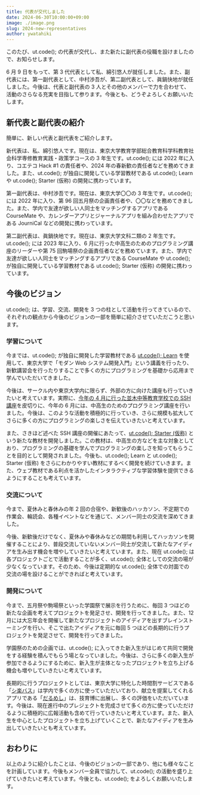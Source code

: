 ```yaml
---
title: 代表が交代しました
date: 2024-06-30T10:00:00+09:00
image: ./image.png
slug: 2024-new-representatives
author: ywatahiki
---
```


このたび、ut.code(); の代表が交代し、また新たに副代表の役職を設けましたので、お知らせします。

6 月 9 日をもって、第 3 代代表として私、綿引悠人が就任しました。また、副代表には、第一副代表として、中村渉吾が、第二副代表として、眞鍋快地が就任しました。今後は、代表と副代表の 3 人とその他のメンバーで力を合わせて、活動のさらなる充実を目指して参ります。今後とも、どうぞよろしくお願いいたします。

## 新代表と副代表の紹介

簡単に、新しい代表と副代表をご紹介します。

新代表は、私、綿引悠人です。現在は、東京大学教育学部総合教育科学科教育社会科学専修教育実践・政策学コースの 3 年生です。ut.code(); には 2022 年に入り、コエテコ Hack #1 の責任者や、2024 年の春新歓の責任者などを務めてきました。また、ut.code(); が独自に開発している学習教材である ut.code(); Learn や ut.code(); Starter (仮称) の開発に携わっています。

第一副代表は、中村渉吾です。現在は、東京大学〇〇の 3 年生です。ut.code(); には 2022 年に入り、第 96 回五月祭の企画責任者や、〇〇などを務めてきました。また、学内で友達が欲しい人同士をマッチングするアプリである CourseMate や、カレンダーアプリとジャーナルアプリを組み合わせたアプリである JourniCal などの開発に携わっています。

第二副代表は、眞鍋快地です。現在は、東京大学文科二類の 2 年生です。ut.code(); には 2023 年に入り、6 月に行った中高生のためのプログラミング講座のリーダーや第 75 回駒場祭の企画責任者などを務めています。また、学内で友達が欲しい人同士をマッチングするアプリである CourseMate や ut.code(); が独自に開発している学習教材である ut.code(); Starter (仮称) の開発に携わっています。

## 今後のビジョン

ut.code(); は、学習、交流、開発を 3 つの柱として活動を行ってきているので、それぞれの観点から今後のビジョンの一部を簡単に紹介させていただこうと思います。

### 学習について

今までは、ut.code(); が独自に開発した学習教材である [ut.code(); Learn](https://learn.utcode.net/) を使用して、東京大学で「モダン Web システム開発入門」という講義を行ったり、新歓講習会を行ったりすることで多くの方にプログラミングを基礎から応用まで学んでいただいてきました。

今後は、サークル内や東京大学内に限らず、外部の方に向けた講座も行っていきたいと考えています。実際に、[今年の 4 月に行った並木中等教育学校での SSH 講座](/articles/2024-namiki-secondary-school-ssh-seminar/)を皮切りに、今年の 6 月には、中高生のためのプログラミング講座を行いました。今後は、このような活動を積極的に行っていき、さらに規模も拡大してさらに多くの方にプログラミングの楽しさを伝えていきたいと考えています。

また、さきほど述べた SSH 講座の開催にあたって、[ut.code(); Starter (仮称)](https://starter.utcode.net/) という新たな教材を開発しました。この教材は、中高生の方などを主な対象としており、プログラミングの基礎を学んでプログラミングの楽しさを知ってもらうことを目的として開発されました。今後も、ut.code(); Learn と ut.code(); Starter (仮称) をさらにわかりやすい教材にするべく開発を続けていきます。また、ウェブ教材である利点を活かしたインタラクティブな学習体験を提供できるようにすることも考えています。

### 交流について

今まで、夏休みと春休みの年 2 回の合宿や、新歓後のハッカソン、不定期での作業会、輪読会、各種イベントなどを通じて、メンバー同士の交流を深めてきました。

今後、新歓後だけでなく、夏休みや春休みなどの期間も利用してハッカソンを開催することにより、普段交流していないメンバー同士が交流して新たなアイディアを生み出す機会を増やしていきたいと考えています。また、現在 ut.code(); は各プロジェクトごとで活動することが多く、ut.code(); 全体としての交流の場が少なくなっています。そのため、今後は定期的な ut.code(); 全体での対面での交流の場を設けることができればと考えています。

### 開発について

今まで、五月祭や駒場祭といった学園祭で展示を行うために、毎回 3 つほどの新たな企画を考えてプロジェクトを発足させ、開発を行ってきました。また、12 月には大忘年会を開催して新たなプロジェクトのアイディアを出すブレインストーミングを行い、そこで出たアイディアを元に毎回 5 つほどの長期的に行うプロジェクトを発足させて、開発を行ってきました。

学園祭のための企画では、ut.code(); に入ってきた新入生がはじめて共同で開発をする経験を積んでもらう場となっていました。今後は、さらに多くの新入生が参加できるようにするために、新入生が主体となったプロジェクトを立ち上げる機会も増やしていきたいと考えています。

長期的に行うプロジェクトとしては、東京大学に特化した時間割サービスである「[シ楽バス](/projects/syllabus/)」は学内で多くの方に使っていただいており、献立を提案してくれるアプリである「[だるめし](/projects/dull-meshi/)」は、技育博に出展し、多くの評価をいただいています。今後は、現在進行中のプレジェクトを完成させて多くの方に使っていただけるように積極的に広報活動も含めて行っていきたいと考えています。また、新入生を中心としたプロジェクトを立ち上げていくことで、新たなアイディアを生み出していきたいとも考えています。

## おわりに

以上のように紹介したことは、今後のビジョンの一部であり、他にも様々なことを計画しています。今後もメンバー全員で協力して、ut.code(); の活動を盛り上げていきたいと考えています。今後とも、ut.code(); をよろしくお願いいたします。
